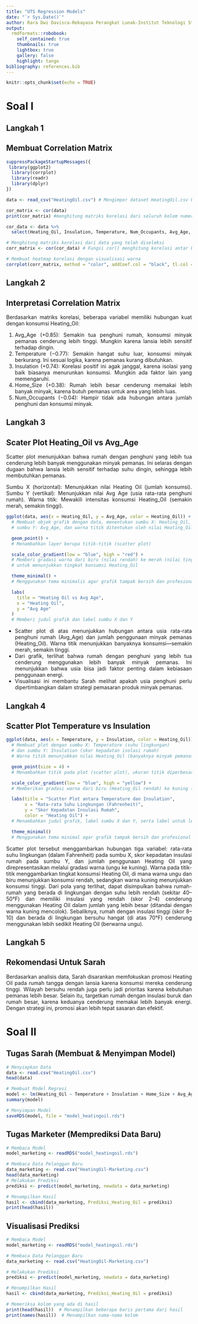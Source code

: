 ```yaml
---
title: "UTS Regression Models"
date: "`r Sys.Date()`"
author: Rara Dwi Davisca-Rekayasa Perangkat Lunak-Institut Teknologi Statistika dan Bisnis Muhammadiyah
output:
  rmdformats::robobook:
    self_contained: true
    thumbnails: true
    lightbox: true
    gallery: false
    highlight: tango
bibliography: references.bib
---
```


```{=html}
<style>
body{
text-align: justify}
</style>
```
```r
knitr::opts_chunk$set(echo = TRUE)
```
# Soal I
## Langkah 1 
## Membuat Correlation Matrix
```r
suppressPackageStartupMessages({
 library(ggplot2)                     
  library(corrplot)                   
  library(readr)                      
  library(dplyr)              
})

data <- read_csv("HeatingOil.csv") # Mengimpor dataset HeatingOil.csv ke dalam variabel 'data'

cor_matrix <- cor(data) 
print(cor_matrix) #menghitung matriks korelasi dari seluruh kolom numerik dalam data bernama data.
```

```r
cor_data <- data %>%
  select(Heating_Oil, Insulation, Temperature, Num_Occupants, Avg_Age, Home_Size)

# Menghitung matriks korelasi dari data yang telah diseleksi
corr_matrix <- cor(cor_data) # Fungsi cor() menghitung korelasi antar kolom numerik

# Membuat heatmap korelasi dengan visualisasi warna
corrplot(corr_matrix, method = "color", addCoef.col = "black", tl.col = "black", tl.cex=0.6)

```

## Langkah 2 
## Interpretasi Correlation Matrix
Berdasarkan matriks korelasi, beberapa variabel memiliki hubungan kuat dengan konsumsi Heating_Oil:

1. Avg_Age (+0.85): Semakin tua penghuni rumah, konsumsi minyak pemanas cenderung lebih tinggi. Mungkin karena lansia lebih sensitif terhadap dingin.
2. Temperature (−0.77): Semakin hangat suhu luar, konsumsi minyak berkurang. Ini sesuai logika, karena pemanas kurang dibutuhkan.
3. Insulation (+0.74): Korelasi positif ini agak janggal, karena isolasi yang baik biasanya menurunkan konsumsi. Mungkin ada faktor lain yang memengaruhi.
4. Home_Size (+0.38): Rumah lebih besar cenderung memakai lebih banyak minyak, karena butuh pemanas untuk area yang lebih luas.
5. Num_Occupants (−0.04): Hampir tidak ada hubungan antara jumlah penghuni dan konsumsi minyak.

## Langkah 3
## Scater Plot Heating_Oil vs Avg_Age
Scatter plot menunjukkan bahwa rumah dengan penghuni yang lebih tua cenderung lebih banyak menggunakan minyak pemanas. Ini selaras dengan dugaan bahwa lansia lebih sensitif terhadap suhu dingin, sehingga lebih membutuhkan pemanas.

Sumbu X (horizontal): Menunjukkan nilai Heating Oil (jumlah konsumsi).
Sumbu Y (vertikal): Menunjukkan nilai Avg Age (usia rata-rata penghuni rumah).
Warna titik: Mewakili intensitas konsumsi Heating_Oil (semakin merah, semakin tinggi).
```r
ggplot(data, aes(x = Heating_Oil, y = Avg_Age, color = Heating_Oil)) + 
  # Membuat objek grafik dengan data, menentukan sumbu X: Heating_Oil,
  # sumbu Y: Avg_Age, dan warna titik ditentukan oleh nilai Heating_Oil

  geom_point() +
  # Menambahkan layer berupa titik-titik (scatter plot)

  scale_color_gradient(low = "blue", high = "red") +
  # Memberi gradasi warna dari biru (nilai rendah) ke merah (nilai tinggi)
  # untuk menunjukkan tingkat konsumsi Heating_Oil

  theme_minimal() +
  # Menggunakan tema minimalis agar grafik tampak bersih dan profesional

  labs(
    title = "Heating Oil vs Avg Age", 
    x = "Heating Oil", 
    y = "Avg Age"
  )
  # Memberi judul grafik dan label sumbu X dan Y

```
- Scatter plot di atas menunjukkan hubungan antara usia rata-rata penghuni rumah (Avg_Age) dan jumlah penggunaan minyak pemanas (Heating_Oil). Warna titik menunjukkan banyaknya konsumsi—semakin merah, semakin tinggi.
- Dari grafik, terlihat bahwa rumah dengan penghuni yang lebih tua cenderung menggunakan lebih banyak minyak pemanas. Ini menunjukkan bahwa usia bisa jadi faktor penting dalam kebiasaan penggunaan energi.
- Visualisasi ini membantu Sarah melihat apakah usia penghuni perlu dipertimbangkan dalam strategi pemasaran produk minyak pemanas.

## Langkah 4
## Scatter Plot Temperature vs Insulation
```r
ggplot(data, aes(x = Temperature, y = Insulation, color = Heating_Oil)) + 
  # Membuat plot dengan sumbu X: Temperature (suhu lingkungan)
  # dan sumbu Y: Insulation (skor kepadatan isolasi rumah)
  # Warna titik menunjukkan nilai Heating_Oil (banyaknya minyak pemanas)

  geom_point(size = 4) +
  # Menambahkan titik pada plot (scatter plot), ukuran titik diperbesar agar lebih terlihat

  scale_color_gradient(low = "blue", high = "yellow") +
  # Memberikan gradasi warna dari biru (Heating_Oil rendah) ke kuning (Heating_Oil tinggi)

  labs(title = "Scatter Plot antara Temperature dan Insulation", 
       x = "Rata-rata Suhu Lingkungan (Fahrenheit)", 
       y = "Skor Kepadatan Insulasi Rumah", 
       color = "Heating Oil") +
  # Menambahkan judul grafik, label sumbu X dan Y, serta label untuk legenda warna

  theme_minimal()
  # Menggunakan tema minimal agar grafik tampak bersih dan profesional


```
Scatter plot tersebut menggambarkan hubungan tiga variabel: rata-rata suhu lingkungan (dalam Fahrenheit) pada sumbu X, skor kepadatan insulasi rumah pada sumbu Y, dan jumlah penggunaan Heating Oil yang direpresentasikan melalui gradasi warna (ungu ke kuning). Warna pada titik-titik menggambarkan tingkat konsumsi Heating Oil, di mana warna ungu dan biru menunjukkan konsumsi rendah, sedangkan warna kuning menunjukkan konsumsi tinggi. Dari pola yang terlihat, dapat disimpulkan bahwa rumah-rumah yang berada di lingkungan dengan suhu lebih rendah (sekitar 40–50°F) dan memiliki insulasi yang rendah (skor 2–4) cenderung menggunakan Heating Oil dalam jumlah yang lebih besar (ditandai dengan warna kuning mencolok). Sebaliknya, rumah dengan insulasi tinggi (skor 8–10) dan berada di lingkungan bersuhu hangat (di atas 70°F) cenderung menggunakan lebih sedikit Heating Oil (berwarna ungu).

## Langkah 5
## Rekomendasi Untuk Sarah
Berdasarkan analisis data, Sarah disarankan memfokuskan promosi Heating Oil pada rumah tangga dengan lansia karena konsumsi mereka cenderung tinggi. Wilayah bersuhu rendah juga perlu jadi prioritas karena kebutuhan pemanas lebih besar. Selain itu, targetkan rumah dengan insulasi buruk dan rumah besar, karena keduanya cenderung memakai lebih banyak energi. Dengan strategi ini, promosi akan lebih tepat sasaran dan efektif.

# Soal II
## Tugas Sarah (Membuat & Menyimpan Model)
```r
# Menyiapkan Data
data <- read.csv("HeatingOil.csv")
head(data)

# Membuat Model Regresi
model <- lm(Heating_Oil ~ Temperature + Insulation + Home_Size + Avg_Age +  Num_Occupants, data = data)
summary(model)

# Menyimpan Model
saveRDS(model, file = "model_heatingoil.rds")
```

## Tugas Marketer (Memprediksi Data Baru)
```r
# Membaca Model
model_marketing <- readRDS("model_heatingoil.rds")

# Membaca Data Pelanggan Baru
data_marketing <- read.csv("HeatingOil-Marketing.csv")
head(data_marketing)
# Melakukan Prediksi
prediksi <- predict(model_marketing, newdata = data_marketing)

# Menampilkan Hasil
hasil <- cbind(data_marketing, Prediksi_Heating_Oil = prediksi)
print(head(hasil))
```

## Visualisasi Prediksi
```r
# Membaca Model
model_marketing <- readRDS("model_heatingoil.rds")

# Membaca Data Pelanggan Baru
data_marketing <- read.csv("HeatingOil-Marketing.csv")

# Melakukan Prediksi
prediksi <- predict(model_marketing, newdata = data_marketing)

# Menampilkan Hasil
hasil <- cbind(data_marketing, Prediksi_Heating_Oil = prediksi)

# Memeriksa kolom yang ada di hasil
print(head(hasil))  # Menampilkan beberapa baris pertama dari hasil
print(names(hasil))  # Menampilkan nama-nama kolom

```

